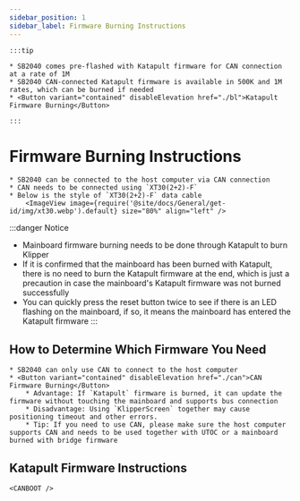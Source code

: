 ```yaml
---
sidebar_position: 1
sidebar_label: Firmware Burning Instructions
---
```



    :::tip

    * SB2040 comes pre-flashed with Katapult firmware for CAN connection at a rate of 1M
    * SB2040 CAN-connected Katapult firmware is available in 500K and 1M rates, which can be burned if needed
    * <Button variant="contained" disableElevation href="./bl">Katapult Firmware Burning</Button>
    
    :::

# Firmware Burning Instructions

    * SB2040 can be connected to the host computer via CAN connection
    * CAN needs to be connected using `XT30(2+2)-F`
    * Below is the style of `XT30(2+2)-F` data cable
        <ImageView image={require('@site/docs/General/get-id/img/xt30.webp').default} size="80%" align="left" />

:::danger Notice
* Mainboard firmware burning needs to be done through Katapult to burn Klipper
* If it is confirmed that the mainboard has been burned with Katapult, there is no need to burn the Katapult firmware at the end, which is just a precaution in case the mainboard's Katapult firmware was not burned successfully
* You can quickly press the reset button twice to see if there is an LED flashing on the mainboard, if so, it means the mainboard has entered the Katapult firmware
:::

## How to Determine Which Firmware You Need

    * SB2040 can only use CAN to connect to the host computer
    * <Button variant="contained" disableElevation href="./can">CAN Firmware Burning</Button>
        * Advantage: If `Katapult` firmware is burned, it can update the firmware without touching the mainboard and supports bus connection
        * Disadvantage: Using `KlipperScreen` together may cause positioning timeout and other errors.
        * Tip: If you need to use CAN, please make sure the host computer supports CAN and needs to be used together with UTOC or a mainboard burned with bridge firmware


## Katapult Firmware Instructions

    <CANBOOT />